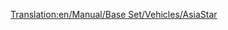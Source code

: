 [[Translation:en/Manual/Base Set/Vehicles/AsiaStar]]
{{nl/Treinen|Naam=AsiaStar
|Afbeelding=[[File:en/Asiastar.png]]
|Kosten=£50,390 ($100,780)
|Snelheid=265 km/h (165 mph)
|Gewicht=94 t
|Kracht=8,000 pk (5.966 kW)
|Onderhoudskosten=£3,514 ($7,028)
|Ontworpen=1992
|Levensduur=25
|Capaciteit=n.v.t.
|Omschrijving=Dit is de snelste [[nl/Manual/Geëlektrificeerde spoorwegen|elektrische]] locomotief in het spel. Deze zeer krachtige elektronische locomotief wordt geleverd in paren, waarvan één aan het begin en één aan het einde van een trein.
|Real-life=Deze trein is de Transport Tycoon equivalent van de [https://www.wikipedia.org/wiki/British Rail Class 373 Eurostar (class 373)] (de trein die ook de Channel Tunnel bedient), en latere [https://www.wikipedia.org/wiki/TGV TGV] modellen.
}}